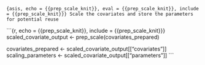 ```{asis, echo = {{prep_scale_knit}}, eval = {{prep_scale_knit}}, include = {{prep_scale_knit}}}
Scale the covariates and store the parameters for potential reuse 
```

```{r, echo = {{prep_scale_knit}}, include = {{prep_scale_knit}}}
scaled_covariate_output <- prep_scale(covariates_prepared)

covariates_prepared <- scaled_covariate_output[["covariates"]]
scaling_parameters <- scaled_covariate_output[["parameters"]]
```
